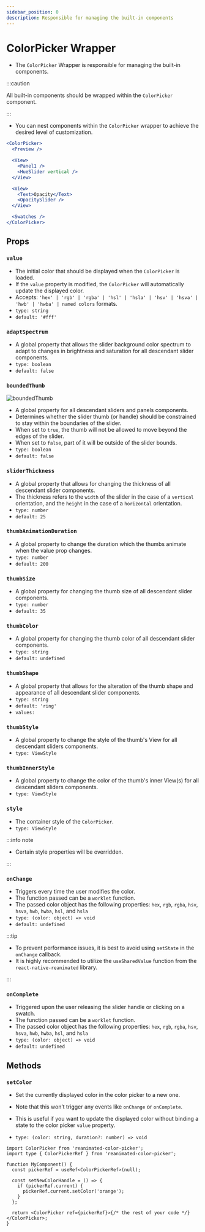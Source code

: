 ```yaml
---
sidebar_position: 0
description: Responsible for managing the built-in components
---
```


# ColorPicker Wrapper

- The `ColorPicker` Wrapper is responsible for managing the built-in components.

:::caution

All built-in components should be wrapped within the `ColorPicker` component.

:::

- You can nest components within the `ColorPicker` wrapper to achieve the desired level of customization.

```jsx
<ColorPicker>
  <Preview />

  <View>
    <Panel1 />
    <HueSlider vertical />
  </View>

  <View>
    <Text>Opacity</Text>
    <OpacitySlider />
  </View>

  <Swatches />
</ColorPicker>
```

## Props

### `value`

- The initial color that should be displayed when the `ColorPicker` is loaded.
- If the `value` property is modified, the `ColorPicker` will automatically update the displayed color.
- Accepts: `'hex' | 'rgb' | 'rgba' | 'hsl' | 'hsla' | 'hsv' | 'hsva' | 'hwb' | 'hwba' | named colors` formats.
- `type: string`
- `default: '#fff'`

### `adaptSpectrum`

- A global property that allows the slider background color spectrum to adapt to changes in brightness and saturation for all descendant slider components.
- `type: boolean`
- `default: false`

### `boundedThumb`

![boundedThumb](../../../images/boundedThumb.png)

- A global property for all descendant sliders and panels components.
- Determines whether the slider thumb (or handle) should be constrained to stay within the boundaries of the slider.
- When set to `true`, the thumb will not be allowed to move beyond the edges of the slider.
- When set to `false`, part of it will be outside of the slider bounds.
- `type: boolean`
- `default: false`

### `sliderThickness`

- A global property that allows for changing the thickness of all descendant slider components.
- The thickness refers to the `width` of the slider in the case of a `vertical` orientation, and the `height` in the case of a `horizontal` orientation.
- `type: number`
- `default: 25`

### `thumbAnimationDuration`

- A global property to change the duration which the thumbs animate when the value prop changes.
- `type: number`
- `default: 200`

### `thumbSize`

- A global property for changing the thumb size of all descendant slider components.
- `type: number`
- `default: 35`

### `thumbColor`

- A global property for changing the thumb color of all descendant slider components.
- `type: string`
- `default: undefined`

### `thumbShape`

- A global property that allows for the alteration of the thumb shape and appearance of all descendant slider components.
- `type: string`
- `default: 'ring'`
- `values:`<Shapes/>

### `thumbStyle`

- A global property to change the style of the thumb's View for all descendant sliders components.
- `type: ViewStyle`

### `thumbInnerStyle`

- A global property to change the color of the thumb's inner View(s) for all descendant sliders components.
- `type: ViewStyle`


<RenderThumb />

### `style`

- The container style of the `ColorPicker`.
- `type: ViewStyle`

:::info note

- Certain style properties will be overridden.

:::

### `onChange`

- Triggers every time the user modifies the color.
- The function passed can be a `worklet` function.
- The passed color object has the following properties: `hex`, `rgb`, `rgba`, `hsv`, `hsva`, `hwb`, `hwba`, `hsl`, and `hsla`
- `type: (color: object) => void`
- `default: undefined`

:::tip

- To prevent performance issues, it is best to avoid using `setState` in the `onChange` callback.
- It is highly recommended to utilize the `useSharedValue` function from the `react-native-reanimated` library.

:::

### `onComplete`

- Triggered upon the user releasing the slider handle or clicking on a swatch.
- The function passed can be a `worklet` function.
- The passed color object has the following properties: `hex`, `rgb`, `rgba`, `hsv`, `hsva`, `hwb`, `hwba`, `hsl`, and `hsla`
- `type: (color: object) => void`
- `default: undefined`

## Methods

### `setColor`

- Set the currently displayed color in the color picker to a new one.
- Note that this won’t trigger any events like `onChange` or `onComplete`.
- This is useful if you want to update the displayed color without binding a state to the color picker `value` property.

- `type: (color: string, duration?: number) => void`

```tsx
import ColorPicker from 'reanimated-color-picker';
import type { ColorPickerRef } from 'reanimated-color-picker';

function MyComponent() {
  const pickerRef = useRef<ColorPickerRef>(null);

  const setNewColorHandle = () => {
    if (pickerRef.current) {
      pickerRef.current.setColor('orange');
    }
  };

  return <ColorPicker ref={pickerRef}>{/* the rest of your code */}</ColorPicker>;
}
```
